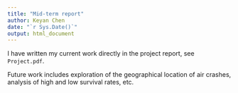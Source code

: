 ```yaml
---
title: "Mid-term report"
author: Keyan Chen
date: "`r Sys.Date()`"
output: html_document
---
```


I have written my current work directly in the project report, see `Project.pdf`. 

Future work includes exploration of the geographical location of air crashes, analysis of high and low survival rates, etc. 